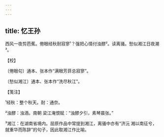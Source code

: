 ```yaml
---
---
---
```

title: 忆王孙
---







西风一夜剪芭蕉。倦眼经秋耐寂寥¹？强把心情付浊醪²。读离骚。愁似湘江日夜潮³。





【校】


〔倦眼句〕通本、张本作“满眼芳菲总寂寥”。

〔愁似湘江〕通本、张本作“洗尽秋江”。





【笺注】


¹经秋：整个秋天。耐：通奈。

²浊醪：浊酒。南朝 梁江淹恨赋：“浊醪夕引，素琴晨张。”

³湘江：在湖南省境内。屈原作品中常提到湘江，离骚中亦有“济沅 湘以南征兮，就重华而陈辞”的句子，因此取湘江作比喻。